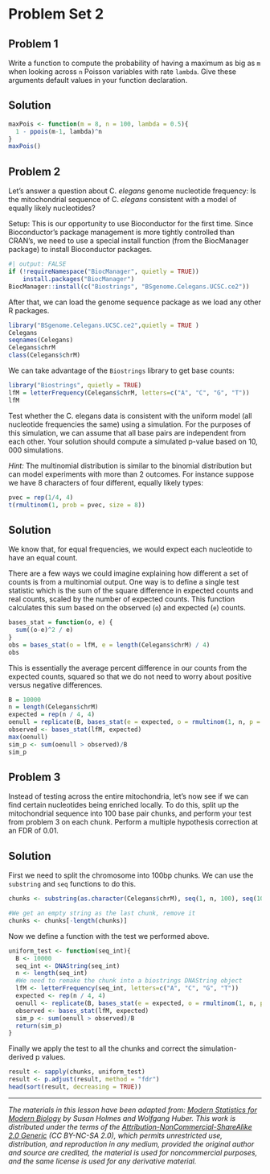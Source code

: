 # Problem Set 2

## Problem 1

Write a function to compute the probability of having a maximum as big as `m` when looking across `n` Poisson variables with rate `lambda`. Give these arguments default values in your function declaration.

::: {.callout-tip icon="false" collapse="true"}
## Solution

```r
maxPois <- function(m = 8, n = 100, lambda = 0.5){
  1 - ppois(m-1, lambda)^n
}
maxPois()
```
:::

## Problem 2

Let's answer a question about C. *elegans* genome nucleotide frequency: Is the mitochondrial sequence of C. *elegans* consistent with a model of equally likely nucleotides?

Setup: This is our opportunity to use Bioconductor for the first time. Since Bioconductor's package management is more tightly controlled than CRAN's, we need to use a special install function (from the BiocManager package) to install Bioconductor packages.

```r
#| output: FALSE
if (!requireNamespace("BiocManager", quietly = TRUE))
    install.packages("BiocManager")
BiocManager::install(c("Biostrings", "BSgenome.Celegans.UCSC.ce2"))
```

After that, we can load the genome sequence package as we load any other R packages.

```r
library("BSgenome.Celegans.UCSC.ce2",quietly = TRUE )
Celegans
seqnames(Celegans)
Celegans$chrM
class(Celegans$chrM)
```

We can take advantage of the `Biostrings` library to get base counts:

```r
library("Biostrings", quietly = TRUE)
lfM = letterFrequency(Celegans$chrM, letters=c("A", "C", "G", "T"))
lfM
```

Test whether the C. elegans data is consistent with the uniform model (all nucleotide frequencies the same) using a simulation. For the purposes of this simulation, we can assume that all base pairs are independent from each other. Your solution should compute a simulated p-value based on $10,000$ simulations.

*Hint:* The multinomial distribution is similar to the binomial distribution but can model experiments with more than $2$ outcomes. For instance suppose we have 8 characters of four different, equally likely types:

```r
pvec = rep(1/4, 4)
t(rmultinom(1, prob = pvec, size = 8))
```

::: {.callout-tip icon="false" collapse="true"}
## Solution

We know that, for equal frequencies, we would expect each nucleotide to have an equal count. 

There are a few ways we could imagine explaining how different a set of counts is from a multinomial output. One way is to define a single test statistic which is the sum of the square difference in expected counts and real counts, scaled by the number of expected counts. This function calculates this sum  based on the observed (`o`) and expected (`e`) counts. 

```r
bases_stat = function(o, e) {
  sum((o-e)^2 / e)
}
obs = bases_stat(o = lfM, e = length(Celegans$chrM) / 4)
obs
```

This is essentially the average percent difference in our counts from the expected counts, squared so that we do not need to worry about positive versus negative differences. 

```r
B = 10000
n = length(Celegans$chrM)
expected = rep(n / 4, 4)
oenull = replicate(B, bases_stat(e = expected, o = rmultinom(1, n, p = rep(1/4, 4))))
observed <- bases_stat(lfM, expected)
max(oenull)
sim_p <- sum(oenull > observed)/B
sim_p
```
:::

## Problem 3

Instead of testing across the entire mitochondria, let's now see if we can find certain nucleotides being enriched locally. To do this, split up the mitochondrial sequence into 100 base pair chunks, and perform your test from problem $3$ on each chunk. Perform a multiple hypothesis correction at an FDR of $0.01$.

::: {.callout-tip icon="false" collapse="true"}
## Solution

First we need to split the chromosome into 100bp chunks. We can use the `substring` and `seq` functions to do this. 

```r
chunks <- substring(as.character(Celegans$chrM), seq(1, n, 100), seq(100, n, 100))

#We get an empty string as the last chunk, remove it
chunks <- chunks[-length(chunks)]
```

Now we define a function with the test we performed above. 
```r
uniform_test <- function(seq_int){
  B <- 10000
  seq_int <- DNAString(seq_int)
  n <- length(seq_int)
  #We need to remake the chunk into a biostrings DNAString object
  lfM <- letterFrequency(seq_int, letters=c("A", "C", "G", "T"))
  expected <- rep(n / 4, 4)
  oenull <- replicate(B, bases_stat(e = expected, o = rmultinom(1, n, p = rep(1/4, 4))))
  observed <- bases_stat(lfM, expected)
  sim_p <- sum(oenull > observed)/B
  return(sim_p)
}
```

Finally we apply the test to all the chunks and correct the simulation-derived p values. 

```r
result <- sapply(chunks, uniform_test)
result <- p.adjust(result, method = "fdr")
head(sort(result, decreasing = TRUE))
```
:::

------------------------------------------------------------------------

*The materials in this lesson have been adapted from:* [*Modern Statistics for Modern Biology*](https://www.huber.embl.de/msmb/) *by Susan Holmes and Wolfgang Huber. This work is distributed under the terms of the [Attribution-NonCommercial-ShareAlike 2.0 Generic](https://creativecommons.org/licenses/by-nc-sa/2.0/) (CC BY-NC-SA 2.0), which permits unrestricted use, distribution, and reproduction in any medium, provided the original author and source are credited, the material is used for noncommercial purposes, and the same license is used for any derivative material.*
